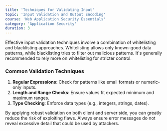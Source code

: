 ```yaml
---
title: 'Techniques for Validating Input'
topic: 'Input Validation and Output Encoding'
course: 'Web Application Security Essentials'
category: 'Application Security'
duration: 3
---
```


<CourseVideo
  title="Techniques for Validating Input"
  src="https://www.youtube.com/embed/XZRnzhYttRk"
/>

Effective input validation techniques involve a combination of whitelisting and blacklisting approaches. Whitelisting allows only known-good data patterns, while blacklisting tries to filter out malicious patterns. It's generally recommended to rely more on whitelisting for stricter control.

### Common Validation Techniques

1. **Regular Expressions**: Check for patterns like email formats or numeric-only inputs.
2. **Length and Range Checks**: Ensure values fit expected minimum and maximum ranges.
3. **Type Checking**: Enforce data types (e.g., integers, strings, dates).

By applying robust validation on both client and server side, you can greatly reduce the risk of exploiting flaws. Always ensure error messages do not reveal excessive detail that could be used by attackers.

